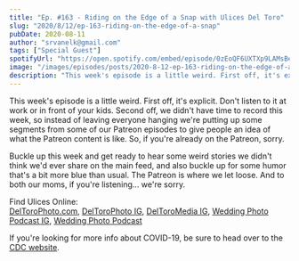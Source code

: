 ```yaml
---
title: "Ep. #163 - Riding on the Edge of a Snap with Ulices Del Toro"
slug: "2020/8/12/ep-163-riding-on-the-edge-of-a-snap"
pubDate: 2020-08-11
author: "srvanelk@gmail.com"
tags: ["Special Guest"]
spotifyUrl: "https://open.spotify.com/embed/episode/0zEoQF6UXTXp9LAMsBe2aM?utm_source=generator"
image: "/images/episodes/posts/2020-8-12-ep-163-riding-on-the-edge-of-a-snap/SADAUSTW_Art+copy.webp"
description: "This week's episode is a little weird. First off, it's explicit. Don't listen to it at work or in front of your kids. Second off, we didn't have time to record this week, so instead of leaving everyone hanging we're putting up some segments from some of our Patreon episodes to give people an idea of what the Patreon content is like. So, if you're already on the Patreon, sorry."
---
```


This week's episode is a little weird. First off, it's explicit. Don't listen to it at work or in front of your kids. Second off, we didn't have time to record this week, so instead of leaving everyone hanging we're putting up some segments from some of our Patreon episodes to give people an idea of what the Patreon content is like. So, if you're already on the Patreon, sorry.

Buckle up this week and get ready to hear some weird stories we didn't think we'd ever share on the main feed, and also buckle up for some humor that's a bit more blue than usual. The Patreon is where we let loose. And to both our moms, if you're listening... we're sorry.

Find Ulices Online:  
[DelToroPhoto.com](http://www.deltorophoto.com/), [DelToroPhoto IG](https://www.instagram.com/deltorophoto/), [DelToroMedia IG](https://www.instagram.com/deltoromedia/), [Wedding Photo Podcast IG](https://www.instagram.com/weddingphotopodcast/), [Wedding Photo Podcast](http://www.deltorophoto.com/podcast)

If you're looking for more info about COVID-19, be sure to head over to the [CDC website](https://www.cdc.gov/coronavirus/2019-ncov/index.html).
